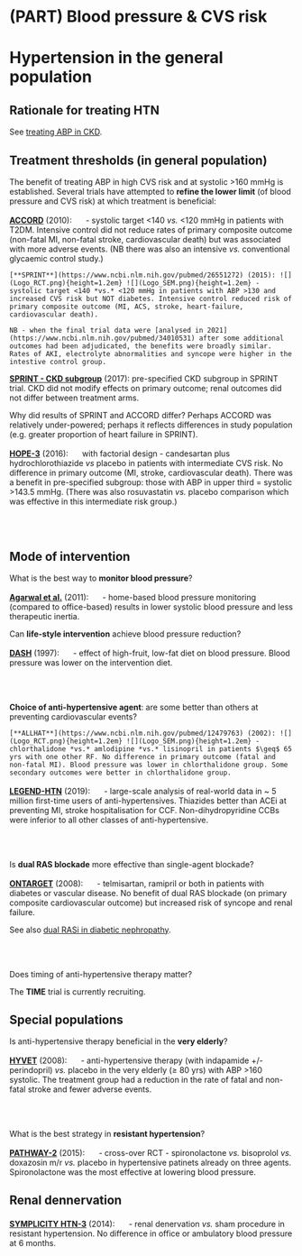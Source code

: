 # (PART) Blood pressure & CVS risk {-}

# Hypertension in the general population {#HTN}

## Rationale for treating HTN

See [treating ABP in CKD](#ABP_CKD).  


## Treatment thresholds (in general population)  

The benefit of treating ABP in high CVS risk and at systolic >160 mmHg is established.  Several trials have attempted to **refine the lower limit** (of blood pressure and CVS risk) at which treatment is beneficial:

[**ACCORD**](https://www.ncbi.nlm.nih.gov/pubmed/20228401) (2010): ![](Logo_RCT.png){height=1.2em}  - systolic target <140 *vs.* <120 mmHg in patients with T2DM. Intensive control did not reduce rates of primary composite outcome (non-fatal MI, non-fatal stroke, cardiovascular death) but was associated with more adverse events. (NB there was also an intensive *vs.* conventional glycaemic control study.)  

```block2
[**SPRINT**](https://www.ncbi.nlm.nih.gov/pubmed/26551272) (2015): ![](Logo_RCT.png){height=1.2em} ![](Logo_SEM.png){height=1.2em} - systolic target <140 *vs.* <120 mmHg in patients with ABP >130 and increased CVS risk but NOT diabetes. Intensive control reduced risk of primary composite outcome (MI, ACS, stroke, heart-failure, cardiovascular death).  

NB - when the final trial data were [analysed in 2021](https://www.ncbi.nlm.nih.gov/pubmed/34010531) after some additional outcomes had been adjudicated, the benefits were broadly similar.  Rates of AKI, electrolyte abnormalities and syncope were higher in the intestive control group.  

```

[**SPRINT - CKD subgroup**](https://www.ncbi.nlm.nih.gov/pubmed/28642330) (2017): pre-specified CKD subgroup in SPRINT trial. CKD did not modify effects on primary outcome; renal outcomes did not differ between treatment arms.  


Why did results of SPRINT and ACCORD differ?  Perhaps ACCORD was relatively under-powered; perhaps it reflects differences in study population (e.g. greater proportion of heart failure in SPRINT).  


[**HOPE-3**](https://www.ncbi.nlm.nih.gov/pubmed/27041480) (2016): ![](Logo_RCT.png){height=1.2em} with factorial design - candesartan plus hydrochlorothiazide *vs* placebo in patients with intermediate CVS risk. No difference in primary outcome (MI, stroke, cardiovascular death).  There was a benefit in pre-specified subgroup: those with ABP in upper third = systolic >143.5 mmHg.  (There was also rosuvastatin *vs.* placebo comparison which was effective in this intermediate risk group.)  

<br>
<br>


## Mode of intervention

What is the best way to **monitor blood pressure**?  

[**Agarwal et al.**](https://www.ncbi.nlm.nih.gov/pubmed/21115879) (2011): ![](Logo_MET.png){height=1.2em} - home-based blood pressure monitoring (compared to office-based) results in lower systolic blood pressure and less therapeutic inertia.  


Can **life-style intervention** achieve blood pressure reduction?

[**DASH**](https://www.ncbi.nlm.nih.gov/pubmed/9099655) (1997): ![](Logo_RCT.png){height=1.2em} - effect of high-fruit, low-fat diet on blood pressure. Blood pressure was lower on the intervention diet.  

<br>
<br>

**Choice of anti-hypertensive agent**: are some better than others at preventing cardiovascular events?

```block2
[**ALLHAT**](https://www.ncbi.nlm.nih.gov/pubmed/12479763) (2002): ![](Logo_RCT.png){height=1.2em} ![](Logo_SEM.png){height=1.2em} - chlorthalidone *vs.* amlodipine *vs.* lisinopril in patients $\geq$ 65 yrs with one other RF. No difference in primary outcome (fatal and non-fatal MI). Blood pressure was lower in chlorthalidone group. Some secondary outcomes were better in chlorthalidone group.  

```

[**LEGEND-HTN**](https://www.ncbi.nlm.nih.gov/pubmed/31668726) (2019): ![](Logo_MET.png){height=1.2em} - large-scale analysis of real-world data in \~ 5 million first-time users of anti-hypertensives.  Thiazides better than ACEi at preventing MI, stroke hospitalisation for CCF.  Non-dihydropyridine CCBs were inferior to all other classes of anti-hypertensive.  

<br>
<br>

Is **dual RAS blockade** more effective than single-agent blockade?

[**ONTARGET**](https://www.ncbi.nlm.nih.gov/pubmed/18378520) (2008): ![](Logo_RCT.png){height=1.2em} - telmisartan, ramipril or both in patients with diabetes or vascular disease. No benefit of dual RAS blockade (on primary composite cardiovascular outcome) but increased risk of syncope and renal failure.  

See also [dual RASi in diabetic nephropathy](#drasi_DKD).  

<br>
<br>

Does timing of anti-hypertensive therapy matter?  

The **TIME** trial is currently recruiting.  
 
 <!--
[**HYGIA**](https://www.ncbi.nlm.nih.gov/pubmed/31641769) (2019): ![](Logo_RCT.png){height=1.2em} - \~ 19,000 patients randomised to take anti-hypertensives at bedtime or on waking.  Bedtime dosing reduced rate of MI, CVA and CVS death (HR \~ 0.6 over 6 yrs follow-up).  
-->


## Special populations

Is anti-hypertensive therapy beneficial in the **very elderly**?

[**HYVET**](https://www.ncbi.nlm.nih.gov/pubmed/18378519) (2008): ![](Logo_RCT.png){height=1.2em}  - anti-hypertensive therapy (with indapamide +/- perindopril) *vs.* placebo in the very elderly ($\geq$ 80 yrs) with ABP >160 systolic. The treatment group had a reduction in the rate of fatal and non-fatal stroke and fewer adverse events.  

<br>
<br>

What is the best strategy in **resistant hypertension**?

[**PATHWAY-2**](https://www.ncbi.nlm.nih.gov/pubmed/26414968) (2015): ![](Logo_RCT.png){height=1.2em} - cross-over RCT - spironolactone *vs.* bisoprolol *vs.* doxazosin m/r *vs.* placebo in hypertensive patinets already on three agents. Spironolactone was the most effective at lowering blood pressure.  


## Renal dennervation

[**SYMPLICITY HTN-3**](https://www.ncbi.nlm.nih.gov/pubmed/24678939) (2014): ![](Logo_RCT.png){height=1.2em} - renal denervation *vs.* sham procedure in resistant hypertension. No difference in office or ambulatory blood pressure at 6 months.  


